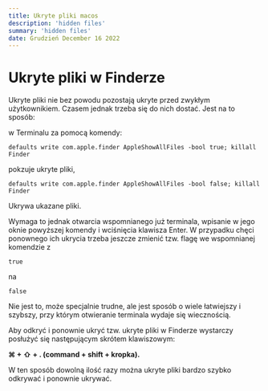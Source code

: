 ```yaml
---
title: Ukryte pliki macos
description: 'hidden files'
summary: 'hidden files'
date: Grudzień December 16 2022
---
```


# Ukryte pliki w Finderze

Ukryte pliki nie bez powodu pozostają ukryte przed zwykłym użytkownikiem. Czasem jednak trzeba się do nich dostać. Jest na to sposób:

w Terminalu za pomocą komendy:

```
defaults write com.apple.finder AppleShowAllFiles -bool true; killall Finder
```

pokzuje ukryte pliki,

```
defaults write com.apple.finder AppleShowAllFiles -bool false; killall Finder
```

Ukrywa ukazane pliki. 

Wymaga to jednak otwarcia wspomnianego już terminala, wpisanie w jego oknie powyższej komendy i wciśnięcia klawisza Enter. W przypadku chęci ponownego ich ukrycia trzeba jeszcze zmienić tzw. flagę we wspomnianej komendzie z 

```
true 
```

na 

```
false
```

Nie jest to, może specjalnie trudne, ale jest sposób o wiele łatwiejszy i szybszy, przy którym otwieranie terminala wydaje się wiecznością.

Aby odkryć i ponownie ukryć tzw. ukryte pliki w Finderze wystarczy posłużyć się następującym skrótem klawiszowym:

**⌘ + ⇧ + . (command + shift + kropka).**

W ten sposób dowolną ilość razy można ukryte pliki bardzo szybko odkrywać i ponownie ukrywać.
